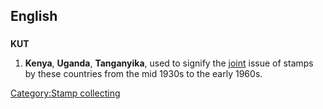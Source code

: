 {{also|kút|kut}}
==English==
{{wikipedia}}

==={{initialism}}===
'''KUT'''

# '''Kenya''', '''Uganda''', '''Tanganyika''', used to signify the [[joint]] issue of stamps by these countries from the mid 1930s to the early 1960s.

[[Category:Stamp collecting]]